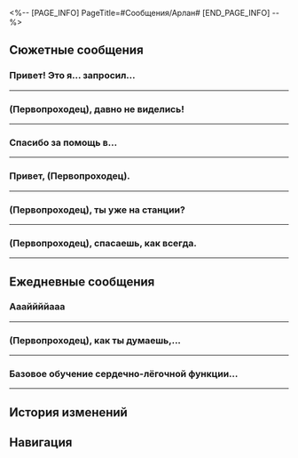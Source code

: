 <%-- [PAGE_INFO]
PageTitle=#Сообщения/Арлан#
[END_PAGE_INFO] --%>
{{Сообщение Инфобокс
|id          = 1008
|Изображение = Персонаж Арлан Иконка.png
|Тип         = Персонаж
|Отправитель = Арлан
|Описание    = Контакт Пеппи на случай экстренных ситуаций
|Фракция     = Космическая станция «Герта»
}}

==Сюжетные сообщения==
===Привет! Это я... запросил...===
{{Сообщения
|условие_получения = 
|текст =
:'''Арлан:''' Привет! Это я... запросил твою контактную информацию, не получив на то согласия.
:'''Арлан:''' Ты ещё на «Герте»?
:{Выбор} Конечно, ведь мы с тобой ещё не попрощались.
::'''(Первопроходец):''' Конечно, ведь мы с тобой ещё не попрощались.
:{Выбор} Я уже {{MC|ж=успела|м=успел}} уехать за тридевять звёзд.
::'''(Первопроходец):''' Я уже {{MC|ж=успела|м=успел}} уехать за тридевять звёзд.
:{Выбор} Это зависит от того, какое у тебя ко мне дело...
::'''(Первопроходец):''' Это зависит от того, какое у тебя ко мне дело...
:'''Арлан:''' На станции проводится проект «Возрождение». Если есть время, надеюсь, ты придёшь и поможешь.
:'''Арлан:''' О нет, если я отправлю сообщение ещё раз, у меня не хватит кредитов на месяц... Это последнее... Поторопись, я жду тебя!
;{Принятая миссия: Дорога возрождения}
}}
----

===(Первопроходец), давно не виделись!===
{{Сообщения
|условие_получения = 
|текст =
:'''Арлан:''' (Первопроходец), давно не виделись!
:'''Арлан:''' О краже кассет недавно сообщили в участок, но работница Отдела откровений уже немолода и немного... упряма. Она утверждает, что кассеты содержат секретные истории о странностях, и не желает привлекать к расследованию Отдел безопасности.
:'''Арлан:''' Старые руководители отдела весьма высокого мнения о тебе. У тебя хорошая репутация среди стариков. Если расследуешь это дело, они наверняка уступят.
:{Выбор} Ладно, ведь я всегда уважаю старших и не обижаю младших.
::'''(Первопроходец):''' Ладно, ведь я всегда уважаю старших и не обижаю младших.
:{Выбор} С каких пор старики начали со мной дружить...
::'''(Первопроходец):''' С каких пор старики начали со мной дружить...
:'''Арлан:''' Ммм, ты достойный человек. Тебе нужна Эстер. Она в Главной контрольной зоне. Я занимаюсь покорением Вуббабу. До связи!
:{Выбор} Первое предложение... Это сарказм?
:'''(Первопроходец):''' Первое предложение... Это сарказм?
:{Выбор} Я не пойду, пока ты не ответишь.
::'''(Первопроходец):''' Я не пойду, пока ты не ответишь.
:{Выбор} Когда ответишь?
::'''(Первопроходец):''' Когда ответишь?
:{Выбор} Я разозлюсь, если ты не ответишь.
::'''(Первопроходец):''' Я разозлюсь, если ты не ответишь.
;{Принятая миссия: Направленный парадокс}
}}
----

===Спасибо за помощь в...===
{{Сообщения
|условие_получения = 
|текст =
:'''Арлан:''' Спасибо за помощь в раскрытии заговорщика, я хотел бы поблагодарить тебя от имени Асты. Со всем остальным я сам разберусь.
:{Выбор} Герта ведь не наказала Асту?
::'''(Первопроходец):''' Герта ведь не наказала Асту?
::'''Арлан:''' Кажется, ты совсем не понимаешь госпожу Герту. Её такие мелочи не заботят.
:{Выбор} Это правда, что Аста купила всё это на свои деньги?
::'''(Первопроходец):''' Это правда, что Аста купила всё это на свои деньги?
::'''Арлан:''' Так ты не знаешь...
:'''Арлан:''' Пусть эта станция и принадлежит госпоже Герте, она ни единого кредита не выделила на её строительство.
:'''Арлан:''' Семья госпожи Асты связана с Корпорацией межзвёздного мира, так что... было бы преуменьшением сказать, что она богатая. Большинство объектов на космической станции, по сути, финансировались ею...
:'''Арлан:''' Так что для неё цена этих вещей - сущие пустяки.
:{Выбор} Что такое Корпорация межзвёздного мира?
::'''(Первопроходец):''' Что такое Корпорация межзвёздного мира?
::'''Арлан:''' Можно назвать её самой богатой организацией в галактике.
:{Выбор} Уже слишком поздно подбивать клинья к Асте?
::'''(Первопроходец):''' Уже слишком поздно подбивать клинья к Асте?
::'''Арлан:''' ...Пожалуйста, не шути так. Я воспринимаю это серьёзно.
::'''Арлан:''' {{tx|Отсутствует стикер: ...}}{{subst:void|<!--SpriteOutput/Emoji/30002.png-->}}
:{Выбор} Ты решил, что делать с Ричардом?
::'''(Первопроходец):''' Ты решил, что делать с Ричардом?
::'''Арлан:''' ...Не думаю, что тебе стоит знать подробности.
:'''Арлан:''' В общем, благодарю тебя за помощь госпоже Асте.
}}
----

===Привет, (Первопроходец).===
{{Сообщения
|условие_получения = 
|текст =
:'''Арлан:''' Привет, (Первопроходец).
:'''Арлан:''' Есть минутка? Я так и не поблагодарил тебя за то, что произошло, когда мы впервые встретились.
:{Выбор} Впервые встретились... А что тогда произошло?
::'''(Первопроходец):''' Впервые встретились... Ты о чём?
::'''Арлан:''' Вы нашли раненого меня в Комнате наблюдения и отвели в безопасное место.
::'''Арлан:''' Спасибо тебе. Честно говоря, не думаю, что смог бы долго продержаться.
:{Выбор} Ты слишком любезен.
::'''(Первопроходец):''' Это не составило никакого труда.
::'''Арлан:''' Честно говоря, не думаю, что смог бы долго продержаться.
::'''Арлан:''' К счастью, вы нашли раненого меня в Комнате наблюдения и отвели в безопасное место. Спасибо.
:{Выбор} Разве не стоит за это благодарить Дань Хэна?
::'''(Первопроходец):''' Нужно благодарить Дань Хэна, это он тебя нашёл.
::'''Арлан:''' Я всем вам благодарен. Не думаю, что смог бы долго продержаться.
::'''Арлан:''' К счастью, вы вовремя нашли раненого меня и отвели в безопасное место. Спасибо.
:'''Арлан:''' Есть время заглянуть в Базовую зону? Хочу подарить тебе кое-что.
:{Выбор} Уже бегу.
::'''(Первопроходец):''' Хорошо, я приду.
::'''Арлан:''' Угу, жду.
:{Выбор} Ты слишком любезен.
::'''(Первопроходец):''' Ещё и подарки? Как-то неудобно даже.
::'''Арлан:''' Да там ничего особенного.
::'''Арлан:''' Жду.
:{Выбор} А можешь по почте отправить?
::'''(Первопроходец):''' А можешь по почте мне отправить?
::'''Арлан:''' Хочу передать лично, так будет более официально.
::'''Арлан:''' Жду.
;{Принятая миссия: Дух Панклорда}
}}
----

===(Первопроходец), ты уже на станции?===
{{Сообщения
|условие_получения = 
|текст =
:'''Арлан:''' (Первопроходец), ты уже на станции?
:{Выбор} Не-а.
::'''(Первопроходец):''' Нет ещё. В чём дело? Что-то случилось?
:{Выбор} Только что {{MC|ж=вернулась|м=вернулся}}.
::'''(Первопроходец):''' Не зря ты за Отдел безопасности отвечаешь. Стоило мне вернуться, а ты уже в курсе.
:'''Арлан:''' Хочу попросить тебя об услуге. На космической станции много живности.
:'''Арлан:''' Долго в сообщениях объяснять. Давай встретимся.
;{Принятая миссия: Пахучее приключение}
}}
----

===(Первопроходец), спасаешь, как всегда.===
{{Сообщения
|условие_получения = 
|текст =
:'''Арлан:''' (Первопроходец), спасаешь, как всегда.
:'''Арлан:''' В Отделе технического обслуживания рассказали мне, что терминал чуть не загорелся. Исследователи из Отдела экологии говорят, что собранные данные достигли предела.
:'''Арлан:''' Мне так неловко, что я постоянно беспокою тебя проблемами космической станции.
:{Выбор} Ничего страшного, Арлан!
::'''(Первопроходец):''' Мы же хорошие друзья, к чему эти формальности? Так ведь, Арлан?
::'''Арлан:''' Именно потому что мы друзья, я каждый раз расстраиваюсь, когда приходится беспокоить тебя своими проблемами...
:{Выбор} {{MC|ж=Рада|м=Рад}} помочь.
::'''(Первопроходец):''' Космическая станция - мой второй дом, в каком-то смысле. Я {{MC|ж=рада|м=рад}} помочь, не стоит переживать.
::'''Арлан:''' Я так рад быть твоим другом. Такие добрые люди, как ты, - редкость.
:'''Арлан:''' Я очень ценю то, что ты {{MC|ж=сделала|м=сделал}}. Если получится, надеюсь, что тоже смогу помочь тебе.
}}
----

==Ежедневные сообщения==
===Аааййййааа===
{{Сообщения
|условие_получения = 
|текст=
:'''Арлан:''' Аааййййааа
:{Выбор} ?
:'''(Первопроходец):''' [[File:Sticker PPG 07 Pom-Pom 07.png|80px|&lbrack;Недоумение&rbrack;]]
:'''Арлан:''' А
:'''Арлан:''' Айййй
:'''Арлан:''' Аааййййааа
:{Выбор} Брат, ты меня пугаешь.
::'''(Первопроходец):''' Брат, ты меня пугаешь.
:{Выбор} Брат, скажи что-нибудь.
::'''(Первопроходец):''' Брат, скажи что-нибудь.
:{Выбор} Аааааа
::'''(Первопроходец):''' Аааааа
:'''Арлан:''' А
:'''Арлан:''' Извини.
:'''Арлан:''' Пеппи сел на смартфон...
:{Выбор} Так я говорю с...
::'''(Первопроходец):''' Так я говорю с...
::'''Арлан:''' Это я.
::'''Арлан:''' Я. Арлан.
::'''Арлан:''' Извини, я хотел сделать селфи в качестве доказательства, но Пеппи заблокировал камеру...
::{Выбор} ?
::'''(Первопроходец):''' Это не Пеппи делает селфи?
::'''(Первопроходец):''' [[File:Sticker PPG 07 Pom-Pom 08.png|80px|&lbrack;Шок&rbrack;]]
:{Выбор} Пеппи знает, как разблокировать смартфон?
::'''(Первопроходец):''' Пеппи знает, как разблокировать смартфон?
::'''Арлан:''' Не знаю как, но, кажется, Пеппи знает.
::'''Арлан:''' Пеппи, наверное, скоро сможет и печатать.
::{Выбор} ?
::'''(Первопроходец):''' Так кто мне сейчас пишет?
::'''(Первопроходец):''' [[File:Sticker PPG 07 Pom-Pom 08.png|80px|&lbrack;Шок&rbrack;]]
:{Выбор} Ааааааа
::'''(Первопроходец):''' Ааааааа
::'''Арлан:''' Что произошло?
::'''Арлан:''' [[File:Sticker PPG 07 Pom-Pom 07.png|80px|&lbrack;Недоумение&rbrack;]]
::'''Арлан:''' Ой, я помню этот смайлик.
::'''Арлан:''' Это Пом-Пом села на твой смартфон?
::{Выбор} ?
::'''(Первопроходец):''' [[File:Sticker PPG 07 Pom-Pom 08.png|80px|&lbrack;Шок&rbrack;]]
}}
----

===(Первопроходец), как ты думаешь,...===
{{Сообщения
|условие_получения = 
|текст=
:'''Арлан:''' (Первопроходец), как ты думаешь, какой цвет мне больше подходит, синий или серый?
:'''Арлан:''' Пожалуйста, выбери по первому впечатлению!
:{Выбор} Синий.
::'''(Первопроходец):''' Синий. Как твоя форма.
::'''Арлан:''' Хе-хе, так и знал, что он мне подходит.
::'''Арлан:''' Кажется, у нас с тобой похожие вкусы.
:{Выбор} Серый.
::'''(Первопроходец):''' Серый? Как твои волосы.
::'''Арлан:''' Серый... пойдёт!
::'''Арлан:''' Раз ты считаешь, что он мне подходит, куплю его.
:{Выбор} Тебя взломали?
::'''(Первопроходец):''' Отправь мне селфи, чтобы доказать, что тебя не взломали. Ты ведёшь себя странно.
::'''Арлан:''' Странно? Меня просто переполняют эмоции.
::'''Арлан:''' Забудь! Куплю оба цвета, тогда и пойму, какой подходит лучше.
:'''Арлан:''' Я собираюсь купить новую тренировочную обувь, поэтому спрашиваю мнение {{MC|ж=подруги|м=друга}}.
:'''Арлан:''' Я сфоткаю тебе, когда она придёт.
:'''Арлан:''' [[File:Sticker PPG 07 Pom-Pom 06.png|80px|&lbrack;Одобрение&rbrack;]]
:{Выбор} Верни ему смартфон.
::'''(Первопроходец):''' Верни ему смартфон.
:{Выбор} Аста, хватит прикалываться.
::'''(Первопроходец):''' Аста, хватит прикалываться.
:'''Арлан:''' Ну вот, я попалась. Я не похожа на Арлана?
:'''Арлан:''' Он несколько раз отредактировал сообщение для тебя, но так и не отправил.
:'''Арлан:''' Прости, госпожа Аста взяла мой смартфон.
:'''Арлан:''' Прошу прощения за беспокойство. Больше это не повторится.
:'''Арлан:''' Поговорим позже. Госпожа Аста ищет ключ шифрования для оплаты, нельзя, чтобы она его нашла.
}}
----

===Базовое обучение сердечно-лёгочной функции...===
{{Сообщения
|условие_получения = 
|текст=
:'''Арлан:''' Базовое обучение сердечно-лёгочной функции для новых сотрудников Отдела безопасности
:'''Арлан:''' 13
:'''Арлан:''' Подготовить питательные таблетки и ароматные консервы для Пеппи
:'''Арлан:''' Напомнить госпоже Асте подготовиться к завтрашнему собранию
:'''Арлан:''' Не пить слишком много кофе
:{Выбор} Понятно. Займусь этим.
::'''(Первопроходец):''' Понятно. Займусь этим.
:{Выбор} Понятно. Займись этим.
::'''(Первопроходец):''' Понятно. Займись этим.
:{Выбор} Ошибся номером?
::'''(Первопроходец):''' Ошибся номером?
:'''Арлан:''' [[File:Sticker PPG 07 Pom-Pom 08.png|80px|&lbrack;Шок&rbrack;]]
:'''Арлан:''' Прости, я случайно отправил тебе свои заметки.
:'''Арлан:''' Притворись, что ты ничего не {{MC|ж=видела|м=видел}}.
:{Выбор} Пиши в записную книжку.
::'''(Первопроходец):''' Может, будешь пользоваться записной книжкой? Не так удобно, как смартфон, зато точно никому не отправишь.
::'''Арлан:''' Спасибо за предложение, я подумаю.
:{Выбор} Сообщения дорогие.
::'''(Первопроходец):''' Разве заметки в сообщениях не стоят кучу кредитов?
::'''Арлан:''' ...
::'''Арлан:''' Ты {{MC|ж=права|м=прав}}.
:{Выбор} Можешь и дальше отправлять.
::'''(Первопроходец):''' У тебя интересные заметки, можешь и дальше их отправлять.
::'''Арлан:''' Нет, мне слишком стыдно.
:'''Арлан:''' Нужно заняться работой. Поговорим об этом позже. Пока!
}}
----

==История изменений==
{{История изменений|2.7}}

==Навигация==
{{Сообщения Навбокс}}